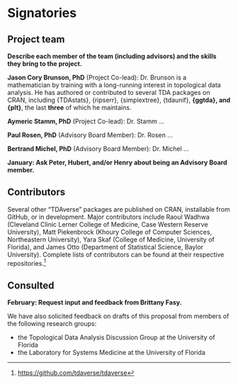 # Signatories
<!-- 
This section provides the ISC with a view of the support received from the community for a proposal. Acceptance isn't predicated on popularity but community acceptance is important.  Willingness to accept outside input is also a good marker for project delivery. 

An optional section would be for R-Core signatories where changes to R are proposed.
-->

## Project team
<!-- 
Who are the people responsible for actually delivering the project if the proposal gets accepted and are already signed up and rearing to go?
-->

**Describe each member of the team (including advisors) and the skills they bring to the project.**

**Jason Cory Brunson, PhD**
(Project Co-lead):
Dr. Brunson is a mathematician by training with a long-running interest in topological data analysis. He has authored or contributed to several TDA packages on CRAN, including {TDAstats}, {ripserr}, {simplextree}, {tdaunif}, **{ggtda}, and {plt}**, the last **three** of which he maintains.

**Aymeric Stamm, PhD**
(Project Co-lead):
Dr. Stamm ...

**Paul Rosen, PhD**
(Advisory Board Member):
Dr. Rosen ...

**Bertrand Michel, PhD**
(Advisory Board Member):
Dr. Michel ...

**January: Ask Peter, Hubert, and/or Henry about being an Advisory Board member.**

## Contributors
<!-- 
Who are the people who have actively helped with this proposal but won't necessarily be on the core project team later?
-->

Several other "TDAverse" packages are published on CRAN, installable from GitHub, or in development.
Major contributors include Raoul Wadhwa (Cleveland Clinic Lerner College of Medicine, Case Western Reserve University), Matt Piekenbrock (Khoury College of Computer Sciences, Northeastern University), Yara Skaf (College of Medicine, University of Florida), and James Otto (Department of Statistical Science, Baylor University).
Complete lists of contributors can be found at their respective repositories.[^tdaverse-list]

[^tdaverse-list]: <https://github.com/tdaverse/tdaverse>

## Consulted
<!-- 
Who has been given the opportunity to provide feedback on the proposal? This should include any R Consortium & ISC members who the proposal has been discussed with.
-->

**February: Request input and feedback from Brittany Fasy.**

We have also solicited feedback on drafts of this proposal from members of the following research groups:

* the Topological Data Analysis Discussion Group at the University of Florida
* the Laboratory for Systems Medicine at the University of Florida

